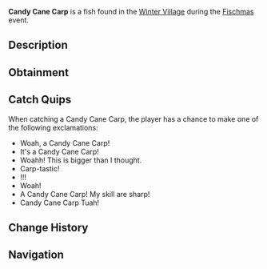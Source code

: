 {{FishInfobox
|image          = Candy Cane Carp.png
|rarity         = Limited
|event          = Fischmas
|sea            = First Sea
|location       = [[Fischmas]]
|sublocation    = 
|sources        = Basic Present, Fishing Rod, Supreme Present, Unique Present
|radar_location = 
|xp             = 85
|weather        = 
|time           = Day
|season         = Winter
|bait           = Peppermint Worm
|base_weight    = 5
|base_value     = 75
|weight_range   = 4
|base_chance    = 60
|base_resil     = 70
}}
'''Candy Cane Carp''' is a {{Rarity|Limited}} fish found in the [[Winter Village]] during the [[Fischmas]] event.

== Description ==
{{Description|Candy Cane Carps are an interesting Fischmas fish. They exhibit coloration like that of a candy cane, as well as having a bunch of candy canes sticking out all round their body. They also taste like peppermint!|Bestiary Entry}}

== Obtainment ==
{{Description|Only can be caught during Fischmas24.|Bestiary Hint}}
{{Fish Availability|
Fischmas/Winter Village
|top_rods      = 
Astralhook Rod\171310.58\0;
Ethereal Prism Rod\170158.71\0;
Leviathan's Fang Rod\165784.62\25284.53;
No-Life Rod\165536.19\18932.36;
Seraphic Rod\164257.75\18786.15;
Kraken Rod\138703.45\23581.84;
Training Rod\146891.67\19225.27;
Nocturnal Rod\109959.88\71880.93;
Depthseeker Rod\152266.57\14666.3;
Avalanche Rod\150617.28\13149.45;
Challenger's Rod\150461.22\17208.24;
Verdant Shear Rod\150260.03\16024.04;
Rod Of The Forgotten Fang\150003.94\17155.94;
Trident Rod\149199.69\13331.69;
Free Spirit Rod\146111.32\13298.48;
Blazebringer Rod\145089.23\15112.5;
Zeus Rod\143743.2\16013.75;
Volcanic Rod\140361.49\12152.71;
Rod Of The Depths\136264.23\15584.53;
Rod Of The Exalted One\130092.48\16812.69;
Steady Rod\82289.78\6693.94
|recommended   = Ethereal Prism Rod
}}

== Catch Quips ==
When catching a Candy Cane Carp, the player has a chance to make one of the following exclamations:
* Woah, a Candy Cane Carp!
* It's a Candy Cane Carp!
* Woahh! This is bigger than I thought.
* Carp-tastic!
* !!!
* Woah!
* A Candy Cane Carp! My skill are sharp!
* Candy Cane Carp Tuah!

== Change History ==
{{Change History|{{subst:Current Version}}}}

== Navigation ==
{{Fish Navbox|Fischmas}}